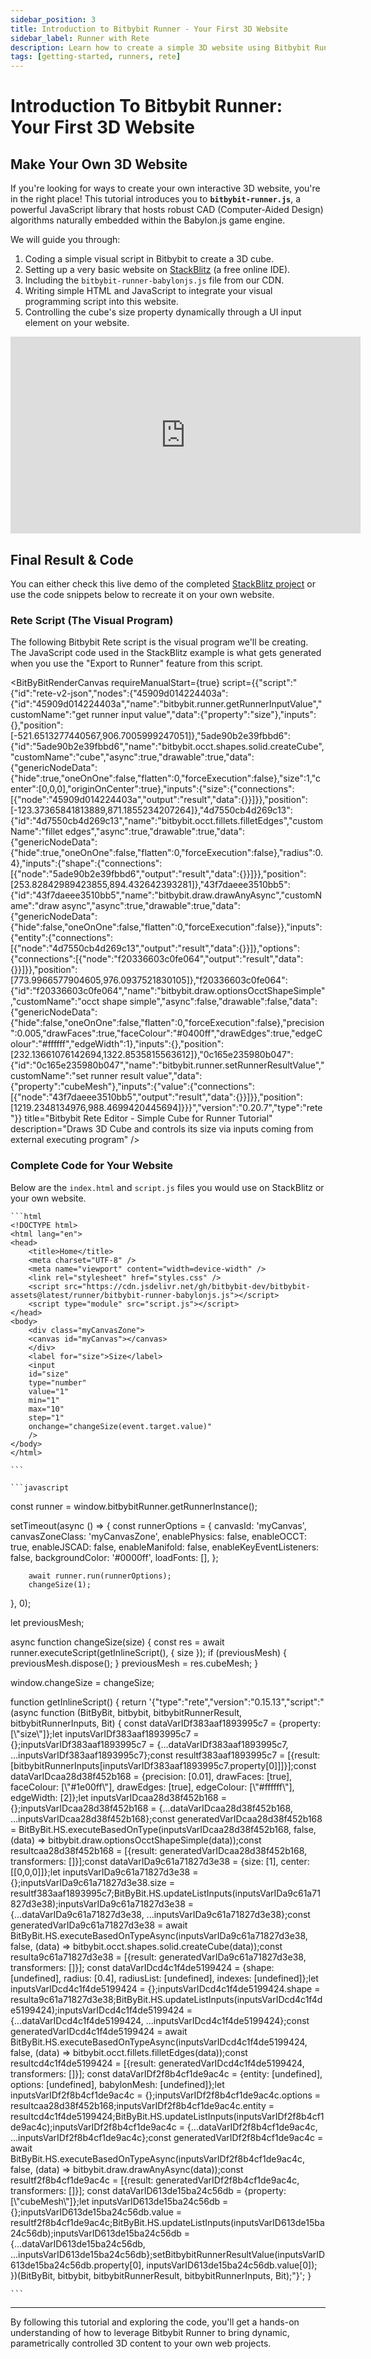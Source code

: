 ```yaml
---
sidebar_position: 3
title: Introduction to Bitbybit Runner - Your First 3D Website
sidebar_label: Runner with Rete
description: Learn how to create a simple 3D website using Bitbybit Runner & Rete editor, controlling a 3D cube's size with a UI input on StackBlitz.
tags: [getting-started, runners, rete]
---
```



# Introduction To Bitbybit Runner: Your First 3D Website

## Make Your Own 3D Website

If you're looking for ways to create your own interactive 3D website, you're in the right place! This tutorial introduces you to **`bitbybit-runner.js`**, a powerful JavaScript library that hosts robust CAD (Computer-Aided Design) algorithms naturally embedded within the Babylon.js game engine.

We will guide you through:
1.  Coding a simple visual script in Bitbybit to create a 3D cube.
2.  Setting up a very basic website on [StackBlitz](https://stackblitz.com) (a free online IDE).
3.  Including the `bitbybit-runner-babylonjs.js` file from our CDN.
4.  Writing simple HTML and JavaScript to integrate your visual programming script into this website.
5.  Controlling the cube's size property dynamically through a UI input element on your website.

<div class="responsive-video-container">
  <iframe 
    width="560" 
    height="315" 
    src="https://www.youtube.com/embed/HtrgvYZK06w" 
    title="Introduction To Bitbybit Runner" 
    frameborder="0" 
    allow="accelerometer; autoplay; clipboard-write; encrypted-media; gyroscope; picture-in-picture; web-share" 
    allowfullscreen>
  </iframe>
</div>

## Final Result & Code

You can either check this live demo of the completed [StackBlitz project](https://stackblitz.com/edit/introduction-to-bitbybit-runner-tutorial) or use the code snippets below to recreate it on your own website.

<BitByBitRenderCanvas
  requireManualStart={true}
  iframeUrl="https://stackblitz.com/edit/introduction-to-bitbybit-runner-tutorial?embed=1&file=src%2Fmain.ts&theme=dark"
  title="StackBlitz - Bitbybit Runner With Rete"
/>

### Rete Script (The Visual Program)

The following Bitbybit Rete script is the visual program we'll be creating. The JavaScript code used in the StackBlitz example is what gets generated when you use the "Export to Runner" feature from this script.

<BitByBitRenderCanvas
  requireManualStart={true}
  script={{"script":"{\"id\":\"rete-v2-json\",\"nodes\":{\"45909d014224403a\":{\"id\":\"45909d014224403a\",\"name\":\"bitbybit.runner.getRunnerInputValue\",\"customName\":\"get runner input value\",\"data\":{\"property\":\"size\"},\"inputs\":{},\"position\":[-521.6513277440567,906.7005999247051]},\"5ade90b2e39fbbd6\":{\"id\":\"5ade90b2e39fbbd6\",\"name\":\"bitbybit.occt.shapes.solid.createCube\",\"customName\":\"cube\",\"async\":true,\"drawable\":true,\"data\":{\"genericNodeData\":{\"hide\":true,\"oneOnOne\":false,\"flatten\":0,\"forceExecution\":false},\"size\":1,\"center\":[0,0,0],\"originOnCenter\":true},\"inputs\":{\"size\":{\"connections\":[{\"node\":\"45909d014224403a\",\"output\":\"result\",\"data\":{}}]}},\"position\":[-123.37365841813889,871.1855234207264]},\"4d7550cb4d269c13\":{\"id\":\"4d7550cb4d269c13\",\"name\":\"bitbybit.occt.fillets.filletEdges\",\"customName\":\"fillet edges\",\"async\":true,\"drawable\":true,\"data\":{\"genericNodeData\":{\"hide\":true,\"oneOnOne\":false,\"flatten\":0,\"forceExecution\":false},\"radius\":0.4},\"inputs\":{\"shape\":{\"connections\":[{\"node\":\"5ade90b2e39fbbd6\",\"output\":\"result\",\"data\":{}}]}},\"position\":[253.82842989423855,894.432642393281]},\"43f7daeee3510bb5\":{\"id\":\"43f7daeee3510bb5\",\"name\":\"bitbybit.draw.drawAnyAsync\",\"customName\":\"draw async\",\"async\":true,\"drawable\":true,\"data\":{\"genericNodeData\":{\"hide\":false,\"oneOnOne\":false,\"flatten\":0,\"forceExecution\":false}},\"inputs\":{\"entity\":{\"connections\":[{\"node\":\"4d7550cb4d269c13\",\"output\":\"result\",\"data\":{}}]},\"options\":{\"connections\":[{\"node\":\"f20336603c0fe064\",\"output\":\"result\",\"data\":{}}]}},\"position\":[773.9966577904605,976.0937521830105]},\"f20336603c0fe064\":{\"id\":\"f20336603c0fe064\",\"name\":\"bitbybit.draw.optionsOcctShapeSimple\",\"customName\":\"occt shape simple\",\"async\":false,\"drawable\":false,\"data\":{\"genericNodeData\":{\"hide\":false,\"oneOnOne\":false,\"flatten\":0,\"forceExecution\":false},\"precision\":0.005,\"drawFaces\":true,\"faceColour\":\"#0400ff\",\"drawEdges\":true,\"edgeColour\":\"#ffffff\",\"edgeWidth\":1},\"inputs\":{},\"position\":[232.13661076142694,1322.8535815563612]},\"0c165e235980b047\":{\"id\":\"0c165e235980b047\",\"name\":\"bitbybit.runner.setRunnerResultValue\",\"customName\":\"set runner result value\",\"data\":{\"property\":\"cubeMesh\"},\"inputs\":{\"value\":{\"connections\":[{\"node\":\"43f7daeee3510bb5\",\"output\":\"result\",\"data\":{}}]}},\"position\":[1219.2348134976,988.4699420445694]}}}","version":"0.20.7","type":"rete"}}
  title="Bitbybit Rete Editor - Simple Cube for Runner Tutorial"
  description="Draws 3D Cube and controls its size via inputs coming from external executing program"
/>

### Complete Code for Your Website

Below are the `index.html` and `script.js` files you would use on StackBlitz or your own website.

<Tabs groupId="html-js-runner-example">
  <TabItem value="html" label="index.html" default>

    ```html
    <!DOCTYPE html>
    <html lang="en">
    <head>
        <title>Home</title>
        <meta charset="UTF-8" />
        <meta name="viewport" content="width=device-width" />
        <link rel="stylesheet" href="styles.css" />
        <script src="https://cdn.jsdelivr.net/gh/bitbybit-dev/bitbybit-assets@latest/runner/bitbybit-runner-babylonjs.js"></script>
        <script type="module" src="script.js"></script>
    </head>
    <body>
        <div class="myCanvasZone">
        <canvas id="myCanvas"></canvas>
        </div>
        <label for="size">Size</label>
        <input
        id="size"
        type="number"
        value="1"
        min="1"
        max="10"
        step="1"
        onchange="changeSize(event.target.value)"
        />
    </body>
    </html>

    ```
  </TabItem>
  <TabItem value="js" label="script.js">

    ```javascript
const runner = window.bitbybitRunner.getRunnerInstance();

setTimeout(async () => {
        const runnerOptions = {
            canvasId: 'myCanvas',
            canvasZoneClass: 'myCanvasZone',
            enablePhysics: false,
            enableOCCT: true,
            enableJSCAD: false,
            enableManifold: false,
            enableKeyEventListeners: false,
            backgroundColor: '#0000ff',
            loadFonts: [],
        };

        await runner.run(runnerOptions);
        changeSize(1);
}, 0);

let previousMesh;

async function changeSize(size) {
        const res = await runner.executeScript(getInlineScript(), { size });
        if (previousMesh) {
            previousMesh.dispose();
        }
        previousMesh = res.cubeMesh;
}

window.changeSize = changeSize;

function getInlineScript() {
        return '{"type":"rete","version":"0.15.13","script":"(async function (BitByBit, bitbybit, bitbybitRunnerResult, bitbybitRunnerInputs, Bit) { const dataVarIDf383aaf1893995c7 = {property: [\\"size\\"]};let inputsVarIDf383aaf1893995c7 = {};inputsVarIDf383aaf1893995c7 = {...dataVarIDf383aaf1893995c7, ...inputsVarIDf383aaf1893995c7};const resultf383aaf1893995c7 = [{result: [bitbybitRunnerInputs[inputsVarIDf383aaf1893995c7.property[0]]]}];const dataVarIDcaa28d38f452b168 = {precision: [0.01], drawFaces: [true], faceColour: [\\"#1e00ff\\"], drawEdges: [true], edgeColour: [\\"#ffffff\\"], edgeWidth: [2]};let inputsVarIDcaa28d38f452b168 = {};inputsVarIDcaa28d38f452b168 = {...dataVarIDcaa28d38f452b168, ...inputsVarIDcaa28d38f452b168};const generatedVarIDcaa28d38f452b168 = BitByBit.HS.executeBasedOnType(inputsVarIDcaa28d38f452b168, false, (data) => bitbybit.draw.optionsOcctShapeSimple(data));const resultcaa28d38f452b168 = [{result: generatedVarIDcaa28d38f452b168, transformers: []}];const dataVarIDa9c61a71827d3e38 = {size: [1], center: [[0,0,0]]};let inputsVarIDa9c61a71827d3e38 = {};inputsVarIDa9c61a71827d3e38.size = resultf383aaf1893995c7;BitByBit.HS.updateListInputs(inputsVarIDa9c61a71827d3e38);inputsVarIDa9c61a71827d3e38 = {...dataVarIDa9c61a71827d3e38, ...inputsVarIDa9c61a71827d3e38};const generatedVarIDa9c61a71827d3e38 = await BitByBit.HS.executeBasedOnTypeAsync(inputsVarIDa9c61a71827d3e38, false, (data) => bitbybit.occt.shapes.solid.createCube(data));const resulta9c61a71827d3e38 = [{result: generatedVarIDa9c61a71827d3e38, transformers: []}]; const dataVarIDcd4c1f4de5199424 = {shape: [undefined], radius: [0.4], radiusList: [undefined], indexes: [undefined]};let inputsVarIDcd4c1f4de5199424 = {};inputsVarIDcd4c1f4de5199424.shape = resulta9c61a71827d3e38;BitByBit.HS.updateListInputs(inputsVarIDcd4c1f4de5199424);inputsVarIDcd4c1f4de5199424 = {...dataVarIDcd4c1f4de5199424, ...inputsVarIDcd4c1f4de5199424};const generatedVarIDcd4c1f4de5199424 = await BitByBit.HS.executeBasedOnTypeAsync(inputsVarIDcd4c1f4de5199424, false, (data) => bitbybit.occt.fillets.filletEdges(data));const resultcd4c1f4de5199424 = [{result: generatedVarIDcd4c1f4de5199424, transformers: []}]; const dataVarIDf2f8b4cf1de9ac4c = {entity: [undefined], options: [undefined], babylonMesh: [undefined]};let inputsVarIDf2f8b4cf1de9ac4c = {};inputsVarIDf2f8b4cf1de9ac4c.options = resultcaa28d38f452b168;inputsVarIDf2f8b4cf1de9ac4c.entity = resultcd4c1f4de5199424;BitByBit.HS.updateListInputs(inputsVarIDf2f8b4cf1de9ac4c);inputsVarIDf2f8b4cf1de9ac4c = {...dataVarIDf2f8b4cf1de9ac4c, ...inputsVarIDf2f8b4cf1de9ac4c};const generatedVarIDf2f8b4cf1de9ac4c = await BitByBit.HS.executeBasedOnTypeAsync(inputsVarIDf2f8b4cf1de9ac4c, false, (data) => bitbybit.draw.drawAnyAsync(data));const resultf2f8b4cf1de9ac4c = [{result: generatedVarIDf2f8b4cf1de9ac4c, transformers: []}]; const dataVarID613de15ba24c56db = {property: [\\"cubeMesh\\"]};let inputsVarID613de15ba24c56db = {};inputsVarID613de15ba24c56db.value = resultf2f8b4cf1de9ac4c;BitByBit.HS.updateListInputs(inputsVarID613de15ba24c56db);inputsVarID613de15ba24c56db = {...dataVarID613de15ba24c56db, ...inputsVarID613de15ba24c56db};setBitbybitRunnerResultValue(inputsVarID613de15ba24c56db.property[0], inputsVarID613de15ba24c56db.value[0]);  })(BitByBit, bitbybit, bitbybitRunnerResult, bitbybitRunnerInputs, Bit);"}';
}

    ```

  </TabItem>
</Tabs>

---

By following this tutorial and exploring the code, you'll get a hands-on understanding of how to leverage Bitbybit Runner to bring dynamic, parametrically controlled 3D content to your own web projects.
